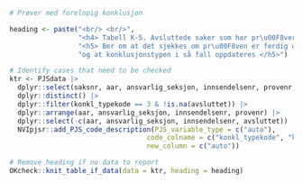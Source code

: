 ```r
# Prøver med forelopig konklusjon

heading <- paste("<br/> <br/>",
                 "<h4> Tabell K-5. Avsluttede saker som har pr\u00F8ver med forel\u00F8pig konklusjon </h4>",
                 "<h5> Ber om at det sjekkes om pr\u00F8ven er ferdig unders\u00F8kt,",
                 "og at konklusjonstypen i så fall oppdateres </h5>")

# Identify cases that need to be checked
ktr <- PJSdata |>
  dplyr::select(saksnr, aar, ansvarlig_seksjon, innsendelsenr, provenr, konkl_typekode, konkl_kjennelsekode, konkl_analyttkode, avsluttet) |>
  dplyr::distinct() |>
  dplyr::filter(konkl_typekode == 3 & !is.na(avsluttet)) |>
  dplyr::arrange(aar, ansvarlig_seksjon, innsendelsenr, provenr) |>
  dplyr::select(-c(aar, ansvarlig_seksjon, innsendelsenr, avsluttet)) |>
  NVIpjsr::add_PJS_code_description(PJS_variable_type = c("auto"),
                                  code_colname = c("konkl_typekode", "konkl_kjennelsekode", "konkl_analyttkode"),
                                  new_column = c("auto")) 

# Remove heading if no data to report
OKcheck::knit_table_if_data(data = ktr, heading = heading)
```
